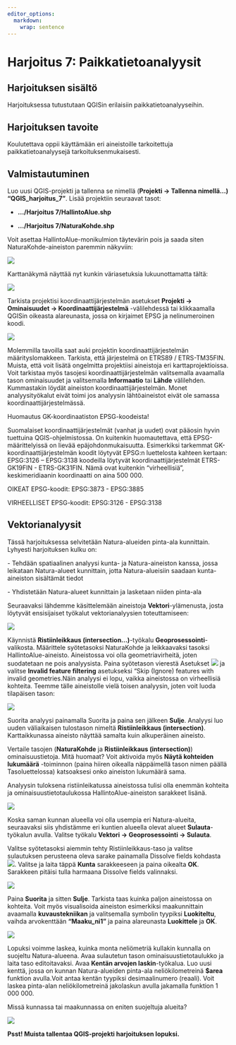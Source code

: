 ```yaml
---
editor_options: 
  markdown: 
    wrap: sentence
---
```


# Harjoitus 7: Paikkatietoanalyysit

## Harjoituksen sisältö

Harjoituksessa tutustutaan QGISin erilaisiin paikkatietoanalyyseihin.

## Harjoituksen tavoite

Koulutettava oppii käyttämään eri aineistoille tarkoitettuja paikkatietoanalyysejä tarkoituksenmukaisesti.

## Valmistautuminen

Luo uusi QGIS-projekti ja tallenna se nimellä (**Projekti → Tallenna nimellä...) "QGIS_harjoitus_7"**.
Lisää projektiin seuraavat tasot:

-   **.../Harjoitus 7/HallintoAlue.shp**

-   **.../Harjoitus 7/NaturaKohde.shp**

Voit asettaa HallintoAlue-monikulmion täytevärin pois ja saada siten NaturaKohde-aineiston paremmin näkyviin:

![](img/harjoitus_7/image22.gif)

Karttanäkymä näyttää nyt kunkin väriasetuksia lukuunottamatta tältä:

![](img/harjoitus_7/image18.png)

Tarkista projektisi koordinaattijärjestelmän asetukset **Projekti → Ominaisuudet → Koordinaattijärjestelmä** -välilehdessä tai klikkaamalla QGISin oikeasta alareunasta, jossa on kirjaimet EPSG ja nelinumeroinen koodi.

![](img/harjoitus_7/image2.png)

Molemmilla tavoilla saat auki projektin koordinaattijärjestelmän määrityslomakkeen.
Tarkista, että järjestelmä on ETRS89 / ETRS-TM35FIN.
Muista, että voit lisätä ongelmitta projektiisi aineistoja eri karttaprojektioissa.
Voit tarkistaa myös tasojesi koordinaattijärjestelmän valitsemalla avaamalla tason ominaisuudet ja valitsemalla **Informaatio** tai **Lähde** välilehden.
Kummastakin löydät aineiston koordinaattijärjestelmän.
Monet analyysityökalut eivät toimi jos analyysin lähtöaineistot eivät ole samassa koordinaattijärjestelmässä.

::: hint-box
Huomautus GK-koordinaatiston EPSG-koodeista!

Suomalaiset koordinaattijärjestelmät (vanhat ja uudet) ovat pääosin hyvin tuettuina QGIS-ohjelmistossa.
On kuitenkin huomautettava, että EPSG-määrittelyissä on lievää epäjohdonmukaisuutta.
Esimerkiksi tarkemmat GK-koordinaattijärjestelmän koodit löytyvät EPSG:n luettelosta kahteen kertaan: EPSG:3126 -- EPSG:3138 koodeilla löytyvät koordinaattijärjestelmät ETRS-GK19FIN - ETRS-GK31FIN.
Nämä ovat kuitenkin "virheellisiä", keskimeridiaanin koordinaatti on aina 500 000.

OIKEAT EPSG-koodit: EPSG:3873 - EPSG:3885

VIRHEELLISET EPSG-koodit: EPSG:3126 - EPSG:3138
:::

## Vektorianalyysit

Tässä harjoituksessa selvitetään Natura-alueiden pinta-ala kunnittain.
Lyhyesti harjoituksen kulku on:

\- Tehdään spatiaalinen analyysi kunta- ja Natura-aineiston kanssa, jossa leikataan Natura-alueet kunnittain, jotta Natura-alueisiin saadaan kunta-aineiston sisältämät tiedot

\- Yhdistetään Natura-alueet kunnittain ja lasketaan niiden pinta-ala

Seuraavaksi lähdemme käsittelemään aineistoja **Vektori**-ylämenusta, josta löytyvät ensisijaiset työkalut vektorianalyysien toteuttamiseen:

![](img/harjoitus_7/image10.png)

Käynnistä **Ristiinleikkaus (intersection...)**-työkalu **Geoprosessointi**-valikosta.
Määrittele syötetasoksi NaturaKohde ja leikkaavaksi tasoksi HallintoAlue-aineisto. Aineistossa voi olla geometriavirheitä, joten suodatetaan ne pois analyysista. Paina syötetason vierestä Asetukset ![](img/harjoitus_7/image23.png) ja valitse **Invalid feature filtering** asetukseksi "Skip (Ignore) features with invalid geometries.Näin analyysi ei lopu, vaikka aineistossa on virheellisiä kohteita.
Teemme tälle aineistolle vielä toisen analyysin, joten voit luoda tilapäisen tason:

![](img/harjoitus_7/image15.png)

Suorita analyysi painamalla Suorita ja paina sen jälkeen **Sulje**.
Analyysi luo uuden väliaikaisen tulostason nimeltä **Ristiinleikkaus (intersection)**.
Karttaikkunassa aineisto näyttää samalta kuin alkuperäinen aineisto.

Vertaile tasojen (**NaturaKohde** ja **Ristiinleikkaus (intersection)**) ominaisuustietoja.
Mitä huomaat?
Voit aktivoida myös **Näytä kohteiden lukumäärä** -toiminnon (paina hiiren oikealla näppäimellä tason nimen päällä Tasoluettelossa) katsoaksesi onko aineiston lukumäärä sama.

Analyysin tuloksena ristiinleikatussa aineistossa tulisi olla enemmän kohteita ja ominaisuustietotaulukossa HallintoAlue-aineiston sarakkeet lisänä.

![](img/harjoitus_7/image24.gif)

Koska saman kunnan alueella voi olla usempia eri Natura-alueita, seuraavaksi siis yhdistämme eri kuntien alueella olevat alueet **Sulauta**-työkalun avulla.
Valitse työkalu **Vektori → Geoprosessointi → Sulauta**.

Valitse syötetasoksi aiemmin tehty Ristiinleikkaus-taso ja valitse sulautuksen perusteena oleva sarake painamalla Dissolve fields kohdasta ![](img/harjoitus_7/image21.png).
Valitse ja laita täppä **Kunta** sarakkeeseen ja paina oikealta **OK**.
Sarakkeen pitäisi tulla harmaana Dissolve fields valinnaksi.

![](img/harjoitus_7/image16.png)

Paina **Suorita** ja sitten **Sulje**.
Tarkista taas kuinka paljon aineistossa on kohteita.
Voit myös visualisoida aineiston esimerkiksi maakunnittain avaamalla **kuvaustekniikan** ja valitsemalla symbolin tyypiksi **Luokiteltu**, vaihda arvokenttään **"Maaku_ni1"** ja paina alareunasta **Luokittele** ja **OK**.

![](img/harjoitus_7/image19.png)

Lopuksi voimme laskea, kuinka monta neliömetriä kullakin kunnalla on suojeltu Natura-alueena.
Avaa sulautetun tason ominaisuustietotaulukko ja laita taso editoitavaksi.
Avaa **Kentän arvojen laskin**-työkalua.
Luo uusi kenttä, jossa on kunnan Natura-alueiden pinta-ala neliökilometreinä **$area** funktion avulla.Voit antaa kentän tyypiksi desimaalinumero (reaali).
Voit laskea pinta-alan neliökilometreinä jakolaskun avulla jakamalla funktion 1 000 000.

Missä kunnassa tai maakunnassa on eniten suojeltuja alueita?

![](img/harjoitus_7/image20.png)

::: note-box
**Psst! Muista tallentaa QGIS-projekti harjoituksen lopuksi.**
:::
